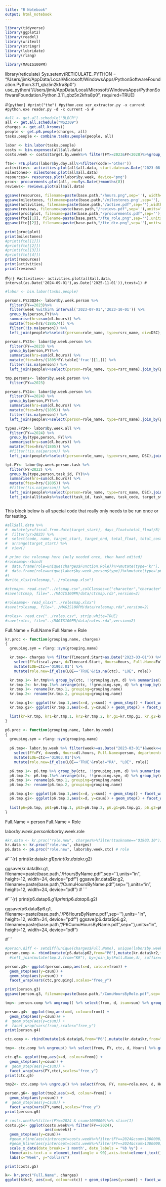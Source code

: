 ```yaml
---
title: "R Notebook"
output: html_notebook
---
```



```r
library(tidyverse)
library(ggplot2)
library(readxl)
library(writexl)
library(stringr)
library(lubridate)
library(rlang)

library(MAGIS100PM)
```

library(reticulate)
Sys.setenv(RETICULATE_PYTHON = "/Users/jimk/AppData/Local/Microsoft/WindowsApps/PythonSoftwareFoundation.Python.3.11_qbz5n2kfra8p0")
use_python("/Users/jimk/AppData/Local/Microsoft/WindowsApps/PythonSoftwareFoundation.Python.3.11_qbz5n2kfra8p0", required=TRUE)

#```{python}
#print("the")
#python.exe xer_extractor.py -x current
#python.exe reader.py -d -x current -S
#```


```r
#all <- get.all.schedule("BLBCR")
all <- get.all.schedule("WS2309")
charges <- get.all.kronos()
people <- get.p6.people(charges, all)
tasks.people <- combine.tasks.people(people, all)
```

```r
labor <- bin.labor(tasks.people)
costs <- bin.expenses(all$all.data)
costs.week <- costs$target.by.week%>% filter(FY>=2023&FY<2028)%>%group_by(FY)%>%mutate(csum=cumsum(hsum))
```


```r
fte<- FTE.plots(labor$by.day.all%>%filter(code!='other'))
activities<- activities.plot(all$all.data, start.date=as.Date('2023-08-01'),end.date=as.Date('2023-12-01'))
milestones<- milestones.plot(all$all.data)
resources<- resources.plot(labor$by.week, device="png")
proc<- procurements.plot(all, en=Sys.Date()+months(8))
reviews<- reviews.plot(all$all.data)
```

```r
ggsave(resources, filename=paste(base.path,"/hours.png",sep=''), width=24, units='in', device='png')
ggsave(milestones, filename=paste(base.path,'/milestones.png',sep=''), width=11, units='in', device="png")
ggsave(activities, filename=paste(base.path,"/active.pdf",sep=''),width=11, units="in", device="pdf")
ggsave(reviews, filename=paste(base.path,"/reviews.pdf",sep=''),units="in", width=11, device="pdf")
ggsave(proc$plot, filename=paste(base.path,"/procurements.pdf",sep=''),units="in", width=16, device="pdf")
ggsave(fte[[1]], filename=paste(base.path,"/fte_role.png",sep=''),units="in", device="png")
ggsave(fte[[2]], filename=paste(base.path,"/fte_div.png",sep=''),units="in", device="png")

```


```r
print(proc$plot)
print(milestones)
#print(fte[[1]])
#print(fte[[2]])
#print(fte[[3]])
#print(fte[[4]])
print(resources)
print(activities)
print(reviews)
```

#```{r}
#activities<- activities.plot(all$all.data, interval(as.Date('2024-09-01'),as.Date('2025-11-01')),tcost=1)
#```

```r
#labor <- bin.labor(tasks.people)

persons.FY23Q34<- labor$by.week.person %>%
  filter(FY==2023)%>%
  filter(week %within% interval('2023-07-01','2023-10-01')) %>%
  group_by(person,FY)%>%
  summarise(hrs=sum(dl.hours)) %>% 
  mutate(ftes=hrs/(1805/4)) %>%
  filter(!is.na(person)) %>%
  left_join(people%>%select(person=role_name, type=rsrc_name, div=DSC),join_by(person) )

persons.FY23<- labor$by.week.person %>%
  filter(FY==2023) %>%
  group_by(person,FY)%>%
  summarise(hrs=sum(dl.hours)) %>% 
  mutate(ftes=hrs/(1805*FY.table['frac'][1,])) %>%
  filter(!is.na(person)) %>%
  left_join(people%>%select(person=role_name, type=rsrc_name),join_by(person) )

tmp.persons<- labor$by.week.person %>%
  filter(FY==2023)

persons.FY24<- labor$by.week.person %>%
  filter(FY==2024) %>%
  group_by(person,FY)%>%
  summarise(hrs=sum(dl.hours)) %>% 
  mutate(ftes=hrs/(1805)) %>%
  filter(!is.na(person)) %>%
  left_join(people%>%select(person=role_name, type=rsrc_name),join_by(person) )

types.FY24<- labor$by.week.all %>%
  filter(FY==2024) %>%
  group_by(type,person, FY)%>%
  summarise(hrs=sum(dl.hours)) %>% 
  mutate(ftes=hrs/(1805)) %>%
  #filter(!is.na(person)) %>%
  left_join(people%>%select(person=role_name, type=rsrc_name, DSC),join_by(type,person) )

tpt.FY<- labor$by.week.person.task %>%
  filter(FY>2022) %>%
  group_by(type,person,task_id, FY)%>%
  summarise(hrs=sum(dl.hours)) %>% 
  mutate(ftes=hrs/(1805)) %>%
  #filter(!is.na(person)) %>%
  left_join(people%>%select(person=role_name, type=rsrc_name, DSC),join_by(type,person)) %>%
  left_join(all$tasks%>%select(task_id, task_name, task_code, target_start_date, target_end_date), by=join_by(task_id))



```

This block below is all special code that really only needs to be run once or for testing.

```r
#all$all.data %>% 
#  mutate(yr=fiscal.from.date(target_start), days_float=total_float/8) %>%
#  filter(yr>2023) %>%
#  select(code, name, target_start, target_end, total_float, total_cost,yr, days_float) %>%
#  arrange(target_start) %>%
#  view()

# prime the rolesmap here (only needed once, then hand edited)
#rolesmap<-rbind(
#  data.frame(role=unique(charges$Function.Role))%>%mutate(type='kr'),
#  data.frame(role=unique(labor$by.week.person$type))%>%mutate(type='p6')
#)
#write_xlsx(rolesmap,"../rolesmap.xlsx")

#ctcmap<- read.csv("../ctcmap.csv",colClasses=c("character","character","character"), strip.white=TRUE)
#save(ctcmap, file="../MAGIS100PM/data/ctcmap.rda",version=2)

#rolesmap<- read_xlsx("../rolesmap.xlsx")
#save(rolesmap, file="../MAGIS100PM/data/rolesmap.rda",version=2)

#roles<- read.csv("../roles.csv", strip.white=TRUE)
#save(roles, file="../MAGIS100PM/data/roles.rda",version=2)


```

Full.Name = Full.Name
Full.Name = Role

```r

kr.proc <- function(grouping.name, charges)
{
  grouping.sym = rlang::sym(grouping.name)

  kr.tmp<- charges %>% filter(Timecard.Start>as.Date("2023-03-01")) %>%
    select(FY=fiscal.year, d=Timecard.Start, Hours=Hours, Full.Name=Full.Name,ctc=taskcode,department=DSC, role=Role) %>%
    mutate(LOE=ctc=='Q1903.01') %>%
    mutate(role.new=if_else(LOE=='TRUE'&!is.na(ctc), "LOE", role))

  kr.tmp.1<- kr.tmp%>% group_by(ctc, !!grouping.sym, d) %>% summarise(sum=sum(Hours),.groups='keep')
  kr.tmp.2<- kr.tmp.1%>% arrange(ctc, !!grouping.sym, d) %>% group_by(ctc, !!grouping.sym) %>% mutate(csum=cumsum(sum))
  kr.tmp.1<- rename(kr.tmp.1, grouping=grouping.name)
  kr.tmp.2<- rename(kr.tmp.2, grouping=grouping.name)

  kr.tmp.g1<- ggplot(kr.tmp.1,aes(x=d, y=sum)) + geom_step() + facet_wrap(vars(ctc,grouping),scales="free_y")
  kr.tmp.g2<- ggplot(kr.tmp.2,aes(x=d, y=csum)) + geom_step() + facet_wrap(vars(ctc,grouping),scales="free_y")

  list(kr=kr.tmp, kr1=kr.tmp.1, kr2=kr.tmp.2, kr.g1=kr.tmp.g1, kr.g2=kr.tmp.g2)
}

p6.proc <- function(grouping.name, labor.by.week)
{
  grouping.sym = rlang::sym(grouping.name)
  
  p6.tmp<- labor.by.week %>% filter(week>=as.Date("2023-03-01")&week<=as.Date("2024-03-30")) %>%
    select(FY=FY, d=week, Hours=dl.hours, Full.Name=person, department=code, ctc=ctc, role=Role) %>%
    mutate(LOE=ctc=='Q1903.01')%>%
    mutate(role.new=if_else(LOE=='TRUE'&role!="RA", "LOE", role))

  p6.tmp.1<- p6.tmp %>% group_by(ctc, !!grouping.sym, d) %>% summarise(sum=sum(Hours),.groups='keep')
  p6.tmp.2<- p6.tmp.1%>% arrange(ctc, !!grouping.sym, d) %>% group_by(ctc, !!grouping.sym) %>% mutate(csum=cumsum(sum))
  p6.tmp.1<- rename(p6.tmp.1, grouping=grouping.name)
  p6.tmp.2<- rename(p6.tmp.2, grouping=grouping.name)

  p6.tmp.g1<- ggplot(p6.tmp.1,aes(x=d, y=sum)) + geom_step() + facet_wrap(vars(ctc,grouping),scales="free_y")
  p6.tmp.g2<- ggplot(p6.tmp.2,aes(x=d, y=csum)) + geom_step() + facet_wrap(vars(ctc,grouping),scales="free_y")
  
  list(p6=p6.tmp, p61=p6.tmp.1, p62=p6.tmp.2, p6.g1=p6.tmp.g1, p6.g2=p6.tmp.g2)
}

```

Full.Name = person
Full.Name = Role

labor$by.week.person
labor$by.week.role


```r

#kr.data <- kr.proc("role.new", charges%>%filter(taskname=="Q1903.10"))
kr.data <- kr.proc("role.new", charges)
p6.data <- p6.proc("role.new", labor$by.week.ctc) # role
```


#```{r}
print(kr.data$kr.g1)
print(kr.data$kr.g2)

ggsave(kr.data$kr.g1, filename=paste(base.path,"/HoursByName.pdf",sep=''),units="in", height=12, width=24, device="pdf")
ggsave(kr.data$kr.g2, filename=paste(base.path,"/CumuHoursByName.pdf",sep=''),units="in", height=12, width=24, device="pdf")
# ```

#```{r}
print(p6.data$p6.g1)
print(p6.data$p6.g2)

ggsave(p6.data$p6.g1, filename=paste(base.path,"/P6HoursByName.pdf",sep=''),units="in", height=12, width=24, device="pdf")
ggsave(p6.data$p6.g2, filename=paste(base.path,"/P6CumuHoursByName.pdf",sep=''),units="in", height=12, width=24, device="pdf")

#```

```r
#person.diff <- setdiff(unique(charges$Full.Name), unique(labor$by.week.person$person))
person.comp <- rbind(mutate(p6.data$p62,from="P6"),mutate(kr.data$kr2,from="KR"))
  #left_join(mutate(tmp.2,from="KR"), by=join_by(Full.Name,d), suffix=c(".p6",".kr"))

person.g3<- ggplot(person.comp,aes(x=d, colour=from)) + 
  geom_step(aes(y=csum)) +
  geom_step(aes(y=csum)) +
  facet_wrap(vars(ctc,grouping),scales="free_y")

print(person.g3)
ggsave(person.g3, filename=paste(base.path,"/CumuHoursByRole.pdf",sep=''),units="in", height=12, width=24, device="pdf")

tmp<- person.comp %>% ungroup() %>% select(from, d, isum=sum) %>% group_by(from,d)%>% summarise(sum=sum(isum)) %>% arrange(from, d) %>% group_by(from) %>% mutate(csum=cumsum(sum))

person.g4<- ggplot(tmp,aes(x=d, colour=from)) + 
  geom_step(aes(y=csum))# +
#  geom_step(aes(y=csum)) +
#  facet_wrap(vars(from),scales="free_y")
print(person.g4)
```
```r
ctc.comp <- rbind(mutate(p6.data$p6,from="P6"),mutate(kr.data$kr,from="KR"))

tmp<- ctc.comp %>% ungroup() %>% select(from, FY, ctc, d, Hours) %>% group_by(FY,from,ctc,d)%>% summarise(sum=sum(Hours)) %>% arrange(FY, from, ctc, d) %>% group_by(FY, from, ctc) %>% mutate(csum=cumsum(sum))

ctc.g5<- ggplot(tmp,aes(x=d, colour=from)) + 
  geom_step(aes(y=csum)) +
#  geom_step(aes(y=csum)) +
  facet_wrap(vars(FY,ctc),scales="free_y")
print(ctc.g5)

tmp2<- ctc.comp %>% ungroup() %>% select(from, FY, name=role.new, d, Hours) %>% group_by(FY,from,name,d)%>% summarise(sum=sum(Hours)) %>% arrange(FY, from, name, d) %>% group_by(FY, from, name) %>% mutate(csum=cumsum(sum))

person.g6<- ggplot(tmp2,aes(x=d, colour=from)) + 
  geom_step(aes(y=csum)) +
#  geom_step(aes(y=csum)) +
  facet_wrap(vars(FY,name),scales="free_y")
print(person.g6)


```

```r
# costs.week%>%filter(FY==2024 & csum>1000000)%>% slice(1)
costs.g5<- ggplot(costs.week%>% filter(FY==2024),
                  aes(x=week)) + 
  geom_step(aes(y=csum))+
  #geom_vline(aes(xintercept=costs.week%>%filter(FY==2024&csum>1300000)%>%slice(1)%>%pull(week)))+
  #geom_hline(aes(yintercept=costs.week%>%filter(FY==2024&csum>1300000)%>%slice(1)%>%pull(csum)))+
  scale_x_date(date_breaks='1 month', date_labels = "%b %y") +
  theme(axis.text.x = element_text(angle = 90),axis.text=element_text()) +
  labs(x="Week", y="dollars")

print(costs.g5)

```

```r
k<- kr.proc("Full.Name", charges)
ggplot(k$kr2, aes(x=d, colour=ctc)) + geom_step(aes(y=csum)) + facet_wrap(vars(grouping), scales="free_y")
```

